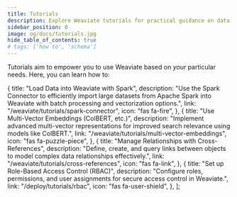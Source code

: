 ```yaml
---
title: Tutorials
description: Explore Weaviate tutorials for practical guidance on data management and queries.
sidebar_position: 0
image: og/docs/tutorials.jpg
hide_table_of_contents: true
# tags: ['how to', 'schema']
---
```



<BasicPrereqs />

Tutorials aim to empower you to use Weaviate based on _your_ particular needs.
Here, you can learn how to:


  {
    title: "Load Data into Weaviate with Spark",
    description:
      "Use the Spark Connector to efficiently import large datasets from Apache Spark into Weaviate with batch processing and vectorization options.",
    link: "/weaviate/tutorials/spark-connector",
    icon: "fas fa-fire",
  },
  {
    title: "Use Multi-Vector Embeddings (ColBERT, etc.)",
    description:
      "Implement advanced multi-vector representations for improved search relevance using models like ColBERT.",
    link: "/weaviate/tutorials/multi-vector-embeddings",
    icon: "fas fa-puzzle-piece",
  },
  {
    title: "Manage Relationships with Cross-References",
    description:
      "Define, create, and query links between objects to model complex data relationships effectively.",
    link: "/weaviate/tutorials/cross-references",
    icon: "fas fa-link",
  },
  {
    title: "Set up Role-Based Access Control (RBAC)",
    description:
      "Configure roles, permissions, and user assignments for secure access control in Weaviate.",
    link: "/deploy/tutorials/rbac",
    icon: "fas fa-user-shield",
  },
];

<br />
<CardsSection items={advancedFeaturesData} />
<br />
